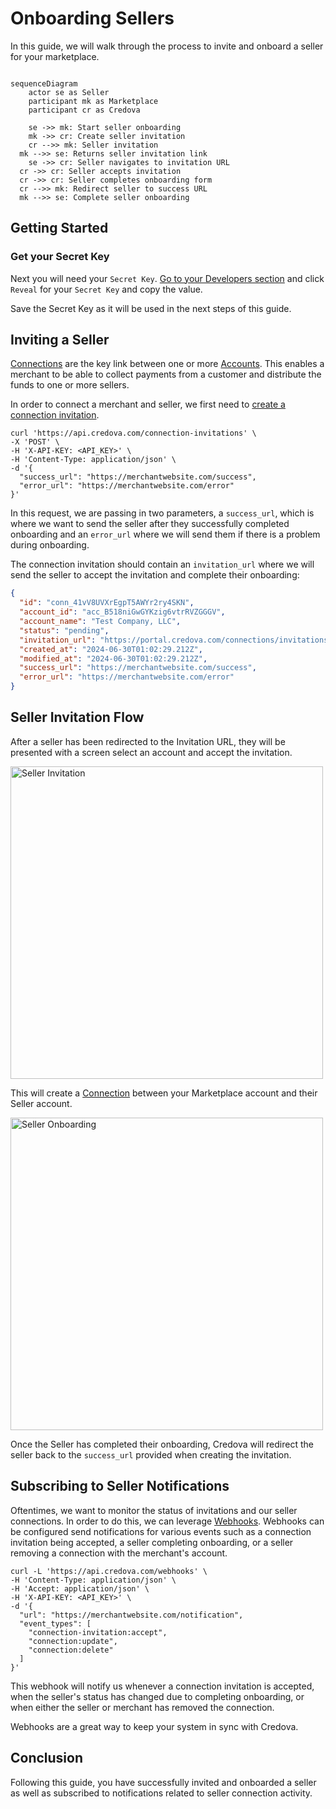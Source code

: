 
# Onboarding Sellers

In this guide, we will walk through the process to invite and onboard a seller for your marketplace.

```mermaid

sequenceDiagram
	actor se as Seller
	participant mk as Marketplace
	participant cr as Credova

	se ->> mk: Start seller onboarding
	mk ->> cr: Create seller invitation
	cr -->> mk: Seller invitation
  mk -->> se: Returns seller invitation link
	se ->> cr: Seller navigates to invitation URL
  cr ->> cr: Seller accepts invitation
  cr ->> cr: Seller completes onboarding form
  cr -->> mk: Redirect seller to success URL
  mk -->> se: Complete seller onboarding
```

## Getting Started

<GettingStartedSection />

### Get your Secret Key

Next you will need your `Secret Key`. [Go to your Developers section](https://portal.credova.com/developers/api-keys) and click `Reveal` for your `Secret Key` and copy the value.

<Alert>Save the Secret Key as it will be used in the next steps of this guide.</Alert>

## Inviting a Seller

[Connections](/concepts/connections) are the key link between one or more [Accounts](/concepts/accounts). This enables a merchant to be able to collect payments from a customer and distribute the funds to one or more sellers.

In order to connect a merchant and seller, we first need to [create a connection invitation](/api/create-connection-invitation).

```shell showLineNumbers
curl 'https://api.credova.com/connection-invitations' \
-X 'POST' \
-H 'X-API-KEY: <API_KEY>' \
-H 'Content-Type: application/json' \
-d '{
  "success_url": "https://merchantwebsite.com/success",
  "error_url": "https://merchantwebsite.com/error"
}'
```

In this request, we are passing in two parameters, a `success_url`, which is where we want to send the seller after they successfully completed onboarding and an `error_url` where we will send them if there is a problem during onboarding.

The connection invitation should contain an `invitation_url` where we will send the seller to accept the invitation and complete their onboarding:

```json showLineNumbers
{
  "id": "conn_41vV8UVXrEgpT5AWYr2ry4SKN",
  "account_id": "acc_B518niGwGYKzig6vtrRVZGGGV",
  "account_name": "Test Company, LLC",
  "status": "pending",
  "invitation_url": "https://portal.credova.com/connections/invitations/invt_41vV8UVXrEgpT5AWYr2ry4SKN?merchant_name=Test%20Company",
  "created_at": "2024-06-30T01:02:29.212Z",
  "modified_at": "2024-06-30T01:02:29.212Z",
  "success_url": "https://merchantwebsite.com/success",
  "error_url": "https://merchantwebsite.com/error"
}
```

## Seller Invitation Flow

After a seller has been redirected to the Invitation URL, they will be presented with a screen select an account and accept the invitation.

<div style={{textAlign: 'center'}}>
  <img alt="Seller Invitation" src="/img/guides/marketplaces/seller-invitation.png" width="500" />
</div>

This will create a [Connection](/concepts/connections) between your Marketplace account and their Seller account.

<div style={{textAlign: 'center'}}>
  <img alt="Seller Onboarding" src="/img/guides/marketplaces/seller-onboarding.png" width="500" />
</div>

Once the Seller has completed their onboarding, Credova will redirect the seller back to the `success_url` provided when creating the invitation.

## Subscribing to Seller Notifications

Oftentimes, we want to monitor the status of invitations and our seller connections. In order to do this, we can leverage [Webhooks](/concepts/webhooks).
Webhooks can be configured send notifications for various events such as a connection invitation being accepted, a seller completing onboarding, or a seller removing a connection
with the merchant's account.

```shell showLineNumbers title="Create a Webhook"
curl -L 'https://api.credova.com/webhooks' \
-H 'Content-Type: application/json' \
-H 'Accept: application/json' \
-H 'X-API-KEY: <API_KEY>' \
-d '{
  "url": "https://merchantwebsite.com/notification",
  "event_types": [
    "connection-invitation:accept",
    "connection:update",
    "connection:delete"
  ]
}'
```

This webhook will notify us whenever a connection invitation is accepted, when the seller's status has changed due to completing onboarding, or when either the seller or merchant has removed the connection.

Webhooks are a great way to keep your system in sync with Credova.

## Conclusion

Following this guide, you have successfully invited and onboarded a seller as well as subscribed to notifications related to seller connection activity.
